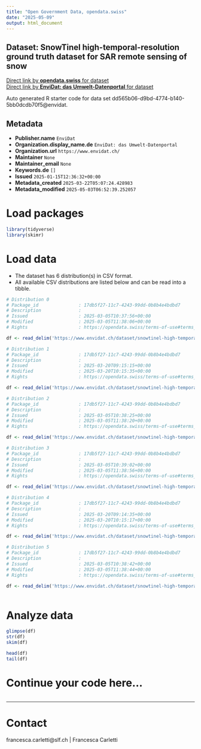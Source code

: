 ```yaml
---
title: "Open Government Data, opendata.swiss"
date: "2025-05-09"
output: html_document
---
```


## Dataset: SnowTinel high-temporal-resolution ground truth dataset for SAR remote sensing of snow



[Direct link by **opendata.swiss** for dataset](https://opendata.swiss/de/dataset/snowtinel-high-temporal-resolution-ground-truth-dataset-for-sar-remote-sensing-of-snow)<br>
[Direct link by **EnviDat: das Umwelt-Datenportal** for dataset](https://www.envidat.ch/#/metadata/snowtinel-high-temporal-resolution-ground-truth-dataset-for-sar-remote-sensing-o)

Auto generated R starter code for data set dd565b06-d9bd-4774-b140-5bb0dcdb70f5@envidat.

## Metadata

- **Publisher.name** `EnviDat`
- **Organization.display_name.de** `EnviDat: das Umwelt-Datenportal`
- **Organization.url** `https://www.envidat.ch/`
- **Maintainer** `None`
- **Maintainer_email** `None`
- **Keywords.de** `[]`
- **Issued** `2025-01-15T12:36:32+00:00`
- **Metadata_created** `2025-03-22T05:07:24.428983`
- **Metadata_modified** `2025-05-03T06:52:39.252057`


# Load packages

```r

library(tidyverse)
library(skimr)

```

# Load data

-   The dataset has 6 distribution(s) in CSV format.
-   All available CSV distributions are listed below and can be read into a tibble.

```r

# Distribution 0
# Package_id               : 17db5f27-11c7-4243-99dd-0b8b4e4bdbd7
# Description              : 
# Issued                   : 2025-03-05T10:37:56+00:00
# Modified                 : 2025-03-05T11:38:06+00:00
# Rights                   : https://opendata.swiss/terms-of-use#terms_by

df <- read_delim('https://www.envidat.ch/dataset/snowtinel-high-temporal-resolution-ground-truth-dataset-for-sar-remote-sensing-o/resource/73fa5ef7-87f6-4d3b-80c1-735434645659')

# Distribution 1
# Package_id               : 17db5f27-11c7-4243-99dd-0b8b4e4bdbd7
# Description              : 
# Issued                   : 2025-03-20T09:15:15+00:00
# Modified                 : 2025-03-20T10:15:35+00:00
# Rights                   : https://opendata.swiss/terms-of-use#terms_by

df <- read_delim('https://www.envidat.ch/dataset/snowtinel-high-temporal-resolution-ground-truth-dataset-for-sar-remote-sensing-o/resource/6c8939cc-2947-43c4-b0d5-9750e3bd00ab')

# Distribution 2
# Package_id               : 17db5f27-11c7-4243-99dd-0b8b4e4bdbd7
# Description              : 
# Issued                   : 2025-03-05T10:38:25+00:00
# Modified                 : 2025-03-05T11:38:20+00:00
# Rights                   : https://opendata.swiss/terms-of-use#terms_by

df <- read_delim('https://www.envidat.ch/dataset/snowtinel-high-temporal-resolution-ground-truth-dataset-for-sar-remote-sensing-o/resource/95e1f75e-f4a1-448b-b8a1-418b3872e2a4')

# Distribution 3
# Package_id               : 17db5f27-11c7-4243-99dd-0b8b4e4bdbd7
# Description              : 
# Issued                   : 2025-03-05T10:39:02+00:00
# Modified                 : 2025-03-05T11:38:56+00:00
# Rights                   : https://opendata.swiss/terms-of-use#terms_by

df <- read_delim('https://www.envidat.ch/dataset/snowtinel-high-temporal-resolution-ground-truth-dataset-for-sar-remote-sensing-o/resource/40dcf569-8e0b-4496-a556-79259095bf34')

# Distribution 4
# Package_id               : 17db5f27-11c7-4243-99dd-0b8b4e4bdbd7
# Description              : 
# Issued                   : 2025-03-20T09:14:35+00:00
# Modified                 : 2025-03-20T10:15:17+00:00
# Rights                   : https://opendata.swiss/terms-of-use#terms_by

df <- read_delim('https://www.envidat.ch/dataset/snowtinel-high-temporal-resolution-ground-truth-dataset-for-sar-remote-sensing-o/resource/43461178-b0b2-4c9b-895e-8398b986f552')

# Distribution 5
# Package_id               : 17db5f27-11c7-4243-99dd-0b8b4e4bdbd7
# Description              : 
# Issued                   : 2025-03-05T10:38:42+00:00
# Modified                 : 2025-03-05T11:38:44+00:00
# Rights                   : https://opendata.swiss/terms-of-use#terms_by

df <- read_delim('https://www.envidat.ch/dataset/snowtinel-high-temporal-resolution-ground-truth-dataset-for-sar-remote-sensing-o/resource/41520f26-a39e-40b9-b966-cc2ffec6f95d')



```

# Analyze data

```r

glimpse(df)
str(df)
skim(df)

head(df)
tail(df)

```

# Continue your code here...

```r

```

------------------------------------------------------------------------

# Contact

francesca.carletti@slf.ch | Francesca Carletti
